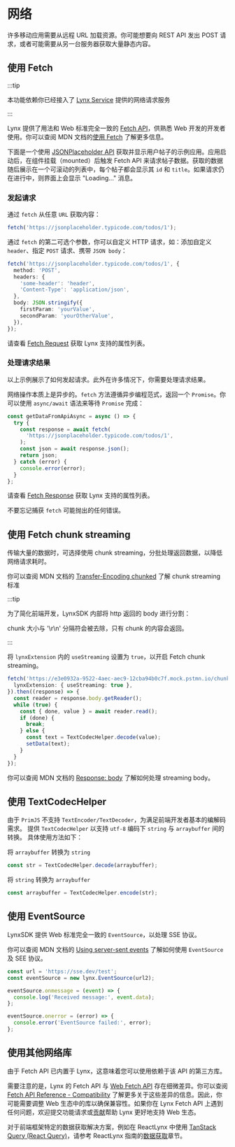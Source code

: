 # 网络

许多移动应用需要从远程 URL 加载资源。你可能想要向 REST API 发出 POST 请求，或者可能需要从另一台服务器获取大量静态内容。

## 使用 Fetch

:::tip

本功能依赖你已经接入了 [Lynx Service](/guide/start/integrate-with-existing-apps) 提供的网络请求服务

:::

Lynx 提供了用法和 Web 标准完全一致的 [Fetch API](/api/lynx-api/global/fetch)，供熟悉 Web 开发的开发者使用。你可以查阅 MDN 文档的[使用 Fetch](https://developer.mozilla.org/en-US/docs/Web/API/Fetch_API/Using_Fetch) 了解更多信息。

下面是一个使用 [JSONPlaceholder API](https://jsonplaceholder.typicode.com/) 获取并显示用户帖子的示例应用。应用启动后，在组件挂载（mounted）后触发 Fetch API 来请求帖子数据。获取的数据随后展示在一个可滚动的列表中，每个帖子都会显示其 `id` 和 `title`。如果请求仍在进行中，则界面上会显示 "Loading..." 消息。


<Go
  example="networking"
  defaultFile="src/fetch/index.tsx"
  img="https://lf-lynx.tiktok-cdns.com/obj/lynx-artifacts-oss-sg/lynx-website/assets/doc/networking/fetch-example-image.webp"
  defaultEntryFile="dist/fetch.lynx.bundle"
  entry="src/fetch"
/>

### 发起请求

通过 `fetch` 从任意 `URL` 获取内容：

```typescript
fetch('https://jsonplaceholder.typicode.com/todos/1');
```

通过 `fetch` 的第二可选个参数，你可以自定义 HTTP 请求，如：添加自定义 `header`、指定 `POST` 请求、携带 `JSON body`：

```typescript
fetch('https://jsonplaceholder.typicode.com/todos/1', {
  method: 'POST',
  headers: {
    'some-header': 'header',
    'Content-Type': 'application/json',
  },
  body: JSON.stringify({
    firstParam: 'yourValue',
    secondParam: 'yourOtherValue',
  }),
});
```

请查看 [Fetch Request](/api/lynx-api/global/fetch#request) 获取 Lynx 支持的属性列表。

### 处理请求结果

以上示例展示了如何发起请求。此外在许多情况下，你需要处理请求结果。

网络操作本质上是异步的。`fetch` 方法遵循异步编程范式，返回一个 `Promise`。你可以使用 `async/await` 语法来等待 `Promise` 完成：

```typescript
const getDataFromApiAsync = async () => {
  try {
    const response = await fetch(
      'https://jsonplaceholder.typicode.com/todos/1',
    );
    const json = await response.json();
    return json;
  } catch (error) {
    console.error(error);
  }
};
```

请查看 [Fetch Response](/api/lynx-api/global/fetch#response) 获取 Lynx 支持的属性列表。

不要忘记捕获 `fetch` 可能抛出的任何错误。

## 使用 Fetch chunk streaming

传输大量的数据时，可选择使用 chunk streaming，分批处理返回数据，以降低网络请求耗时。

你可以查阅 MDN 文档的 [Transfer-Encoding chunked](https://developer.mozilla.org/en-US/docs/Web/HTTP/Reference/Headers/Transfer-Encoding#chunked) 了解 chunk streaming 标准

:::tip

为了简化前端开发，LynxSDK 内部将 http 返回的 body 进行分割：

chunk 大小与 '\r\n' 分隔符会被去除，只有 chunk 的内容会返回。

:::

将 `lynxExtension` 内的 `useStreaming` 设置为 `true`，以开启 Fetch chunk streaming。

```typescript
fetch('https://e3e0932a-9522-4aec-aec9-12cba94b0c7f.mock.pstmn.io/chunk', {
  lynxExtension: { useStreaming: true },
}).then((response) => {
  const reader = response.body.getReader();
  while (true) {
    const { done, value } = await reader.read();
    if (done) {
      break;
    } else {
      const text = TextCodecHelper.decode(value);
      setData(text);
    }
  }
});
```

你可以查阅 MDN 文档的 [Response: body](https://developer.mozilla.org/en-US/docs/Web/API/Response/body)
了解如何处理 streaming body。

## 使用 TextCodecHelper

由于 `PrimJS` 不支持 `TextEncoder/TextDecoder`，为满足前端开发者基本的编解码需求。
提供 `TextCodecHelper` 以支持 `utf-8` 编码下 `string` 与 `arraybuffer` 间的转换。
具体使用方法如下：

将 `arraybuffer` 转换为 `string`

```typescript
const str = TextCodecHelper.decode(arraybuffer);
```

将 `string` 转换为 `arraybuffer`

```typescript
const arraybuffer = TextCodecHelper.encode(str);
```

## 使用 EventSource

LynxSDK 提供 Web 标准完全一致的 `EventSource`，以处理 SSE 协议。

你可以查阅 MDN 文档的 [Using server-sent events](https://developer.mozilla.org/en-US/docs/Web/API/Server-sent_events/Using_server-sent_events) 了解如何使用 `EventSource` 及 SEE 协议。

```typescript
const url = 'https://sse.dev/test';
const eventSource = new lynx.EventSource(url2);

eventSource.onmessage = (event) => {
  console.log('Received message:', event.data);
};

eventSource.onerror = (error) => {
  console.error('EventSource failed:', error);
};
```

## 使用其他网络库

由于 Fetch API 已内置于 Lynx，这意味着您可以使用依赖于该 API 的第三方库。

需要注意的是，Lynx 的 Fetch API 与 [Web Fetch API](https://developer.mozilla.org/en-US/docs/Web/API/Fetch_API) 存在细微差异。你可以查阅 [Fetch API Reference - Compatibility](/api/lynx-api/global/fetch#compatibility) 了解更多关于这些差异的信息。因此，你可能需要调整 Web 生态中的库以确保兼容性。如果你在 Lynx Fetch API 上遇到任何问题，欢迎提交功能请求或[贡献](https://github.com/lynx-family/lynx/blob/develop/CONTRIBUTING.md)帮助 Lynx 更好地支持 Web 生态。

对于前端框架特定的数据获取解决方案，例如在 ReactLynx 中使用 [TanStack Query (React Query)](https://tanstack.com/query/latest)，请参考 ReactLynx 指南的[数据获取](/react/data-fetching)章节。
